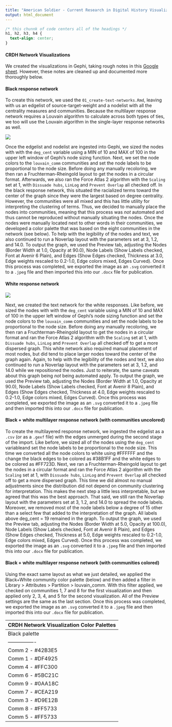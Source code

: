 ```yaml
---
title: "American Soldier - Current Research in Digital History Visualizations"
output: html_document
---
```


```css
/* this chunnk of code centers all of the headings */
h1, h2, h3, h4 {
  text-align: center;
}
```

#### CRDH Network Visualizations 

We created the visualizations in Gephi, taking rough notes in this [Google sheet](https://docs.google.com/spreadsheets/d/1LxBJ58I9SMrsbnE03cMdyXT7a6zRg8o3hNqjQ58lIs0/edit#gid=0). However, these notes are cleaned up and documented more thoroughly below. 

#### Black response network  

To create this network, we used the `01_create-text-networks.Rmd`, leaving with us an edgelist of source-target-weight and a nodelist with all the centrality measures and communities. Because the multilayer response network requires a Louvain algorithm to calculate across both types of ties, we too will use the Louvain algorithm in the single-layer response networks as well. 

![](~/git/american-soldier-crdh/static/black_comms.jpg)

Once the edgelist and nodelist are ingested into Gephi, we sized the nodes with with the `deg_cent` variable using a MIN of 10 and MAX of 100 in the upper left window of Gephi's node sizing function. Next, we set the node colors to the `louvain_comm` communities and set the node labels to be proportional to the node size. Before doing any manually recoloring, we then ran a Fruchterman-Rheingold layout to get the nodes in a circular format. Afterwards, we also ran the Force Atlas 2 algorithm with the `Scaling` set at 1, with `Dissuade hubs`, `LinLog` and `Prevent Overlap` all checked off. In the black response network, this situated the racialized terms toward the center of the graph since they were the largest based on degree centrality. However, the communities were all mixed and this has little utility for interpreting the clustering of terms. Thus, we decided to manually place the nodes into communities, meaning that this process was *not* automated and thus cannot be reproduced without manually situating the nodes. Once the nodes were manually located next to other words in their communities, we developed a color palette that was based on the eight communities in the network (see below). To help with the legibility of the nodes and text, we also continued to run a Noverlap layout with the parameters set at 3, 1.2, and 14.0. To output the graph, we used the Preview tab, adjusting the Nodes (Border Width at 1.0, Opacity at 90.0), Node Labels (Show Labels checked, Font at Avenir 6 Plain), and Edges (Show Edges checked, Thickness at 3.0, Edge weights rescaled to 0.2-1.0, Edge colors mixed, Edges Curved). Once this process was completed, we exported the image as an `.svg` converted it to a `.jpeg` file and then imported this into our `.docx` file for publication. 

#### White response network 

![](~/git/american-soldier-crdh/static/white_comms.jpg)

Next, we created the text network for the white responses. Like before, we sized the nodes with with the `deg_cent` variable using a MIN of 10 and MAX of 100 in the upper left window of Gephi's node sizing function and set the node colors to the `louvain_comm` communities and set the node labels to be proportional to the node size. Before doing any manually recoloring, we then ran a Fruchterman-Rheingold layout to get the nodes in a circular format and ran the Force Atlas 2 algorithm with the `Scaling` set at 1, with `Dissuade hubs`, `LinLog` and `Prevent Overlap` all checked off to get a more dispersed graph. This white network also required manual placement of most nodes, but did tend to place larger nodes toward the center of the graph again. Again, to help with the legibility of the nodes and text, we also continued to run a Noverlap layout with the parameters set at 3, 1.2, and 14.0 while we repositioned the nodes. Just to reiterate, the same caveats about this graph being *not* being automated apply. To output the graph, we used the Preview tab, adjusting the Nodes (Border Width at 1.0, Opacity at 90.0), Node Labels (Show Labels checked, Font at Avenir 8 Plain), and Edges (Show Edges checked, Thickness at 4.0, Edge weights rescaled to 0.2-1.0, Edge colors mixed, Edges Curved). Once this process was completed, we exported the image as an `.svg` converted it to a `.jpeg` file and then imported this into our `.docx` file for publication. 

#### Black + white multilayer response network (with communities uncolored)

To create the multilayered response network, we ingested the edgelist as a `.csv` (or as a `.gexf` file) with the edges unmerged during the second stage of the import. Like before, we sized all of the nodes using the `deg_cent` variableand set the node labels to be proportional to the node size. This time we converted all the node colors to white using #FFFFFF and the change the black edges to be colored as #38B1FF and the white edges to be colored as #FF723D. Next, we ran a Fruchterman-Rheingold layout to get the nodes in a circular format and ran the Force Atlas 2 algorithm with the `Scaling` set at 1, with `Dissuade hubs`, `LinLog` and `Prevent Overlap` all checked off to get a more dispersed graph. This time we did almost no manual adjustments since the distribution did not depend on community clustering for interpretation. This makes the next step a little less interpretable, but we agreed that this was the best approach. That said, we still ran the Noverlap layout with the parameters set at 3, 1.2, and 14.0 to spread the node labels. Moreover, we removed most of the node labels below a degree of 15 other than a select few that added to the interpretation of the graph. All labels above deg_cent = 19 remained in the graph. To output the graph, we used the Preview tab, adjusting the Nodes (Border Width at 5.0, Opacity at 100.0), Node Labels (Show Labels checked, Font at Avenir 8 Plain), and Edges (Show Edges checked, Thickness at 5.0, Edge weights rescaled to 0.2-1.0, Edge colors mixed, Edges Curved). Once this process was completed, we exported the image as an `.svg` converted it to a `.jpeg` file and then imported this into our `.docx` file for publication. 

#### Black + white multilayer response network (with communities colored)

Using the exact same layout as what we just detailed, we applied the Black+White community color palette (below) and then added a filter in Library > Attributes > Partition > louvain_comm. With this filter applied, we checked on communities 1, 7 and 8 for the first visualization and then applied only 2, 3, 4, and 5 for the second visualization. All of the Preview settings are the same as the last section. Once this process was completed, we exported the image as an `.svg` converted it to a `.jpeg` file and then imported this into our `.docx` file for publication. 


| CRDH Network Visualization Color Palettes                                   |
| --------------------------------------------------------------------------- |
| Black palette    | White palette    | Black+White edges | Black+White comms | 
| ---------------- | ---------------- | ----------------- | ----------------- |
| Comm 2 - #42B3E5 | Comm 4 - #FFC300 | Black - #38B1FF   | Comm 2 - #42B3E5  |     
| Comm 1 - #DF4925 | Comm 7 - #5BC21C | White - #FF723D   | Comm 3 - #D9E12B  |
| Comm 4 - #FFC300 | Comm 3 - #D9E12B |                   | Comm 1 - #FFC300  |
| Comm 6 - #5BC21C | Comm 5 - #42B3E5 |                   | Comm 6 - #5BC21C  | 
| Comm 9 - #0AA18C | Comm 6 - #0AA18C |                   | Comm 5 - #FF5733  |
| Comm 7 - #CEA219 | Comm 1 - #DF4925 |                   | Comm 8 - #0AA18C  |
| Comm 3 - #D9E12B | Comm 2 - #E6632B |                   | Comm 4 - #DF4925  | 
| Comm 8 - #FF5733 | Comm 8 - #FFC300 |                   | Comm 7 - #0AA18C  |
| Comm 5 - #FF5733 |                  |                   |                   |




